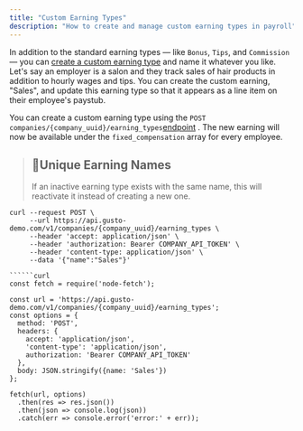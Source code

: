 ```yaml
---
title: "Custom Earning Types"
description: "How to create and manage custom earning types in payroll"
---
```

In addition to the standard earning types — like `Bonus`, `Tips`, and `Commission` — you can [create a custom earning type](/embedded-payroll/reference/post-v1-companies-company_id-earning_types)
 and name it whatever you like. Let's say an employer is a salon and they track sales of hair products in addition to hourly wages and tips. You can create the custom earning, "Sales", and update this earning type so that it appears as a line item on their employee's paystub.

You can create a custom earning type using the `POST companies/{company_uuid}/earning_types`[endpoint](/embedded-payroll/reference/post-v1-companies-company_id-earning_types)
. The new earning will now be available under the `fixed_compensation` array for every employee.

> ## 📘Unique Earning Names
> 
> If an inactive earning type exists with the same name, this will reactivate it instead of creating a new one.

```curl
curl --request POST \
     --url https://api.gusto-demo.com/v1/companies/{company_uuid}/earning_types \
     --header 'accept: application/json' \
     --header 'authorization: Bearer COMPANY_API_TOKEN' \
     --header 'content-type: application/json' \
     --data '{"name":"Sales"}'

``````curl
const fetch = require('node-fetch');

const url = 'https://api.gusto-demo.com/v1/companies/{company_uuid}/earning_types';
const options = {
  method: 'POST',
  headers: {
    accept: 'application/json',
    'content-type': 'application/json',
    authorization: 'Bearer COMPANY_API_TOKEN'
  },
  body: JSON.stringify({name: 'Sales'})
};

fetch(url, options)
  .then(res => res.json())
  .then(json => console.log(json))
  .catch(err => console.error('error:' + err));

```

